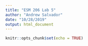 ```yaml
---
title: "ESM 206 Lab 5"
author: "Andrew Salvador"
date: "10/28/2019"
output: html_document
---
```


```r
knitr::opts_chunk$set(echo = TRUE)
```

